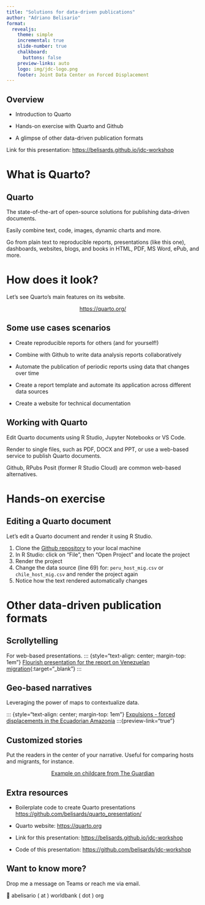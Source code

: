 ```yaml
---
title: "Solutions for data-driven publications"
author: "Adriano Belisario"
format:
  revealjs: 
    theme: simple
    incremental: true
    slide-number: true
    chalkboard: 
      buttons: false
    preview-links: auto
    logo: img/jdc-logo.png
    footer: Joint Data Center on Forced Displacement
---
```


## Overview

- Introduction to Quarto

- Hands-on exercise with Quarto and Github

- A glimpse of other data-driven publication formats

::: footer
Link for this presentation: [https://belisards.github.io/jdc-workshop](https://belisards.github.io/jdc-workshop)
:::

# What is Quarto?

## Quarto 

The state-of-the-art of open-source solutions for publishing data-driven documents.

Easily combine text, code, images, dynamic charts and more.

Go from plain text to reproducible reports, presentations (like this one), dashboards, websites, blogs, and books in HTML, PDF, MS Word, ePub, and more.

# How does it look?

Let's see Quarto's main features on its website.

::: {style="text-align: center; margin-top: 1em"}
[https://quarto.org/](https://quarto.org/){preview-link="true" style="text-align: center"}
:::

##  {background-image="img/quarto-text.png"}

## Some use cases scenarios

- Create reproducible reports for others (and for yourself!)

- Combine with Github to write data analysis reports collaboratively

- Automate the publication of periodic reports using data that changes over time

- Create a report template and automate its application across different data sources

- Create a website for technical documentation

## Working with Quarto

Edit Quarto documents using R Studio, Jupyter Notebooks or VS Code.

Render to single files, such as PDF, DOCX and PPT, or use a web-based service to publish Quarto documents.

Github, RPubs Posit (former R Studio Cloud) are common web-based alternatives. 


# Hands-on exercise

## Editing a Quarto document

Let's edit a Quarto document and render it using R Studio.

1. Clone the [Github repository](https://github.com/belisards/tutorial-ven-migration) to your local machine
2. In R Studio: click on "File", then "Open Project" and locate the project
3. Render the project
3. Change the data source (line 69) for: `peru_host_mig.csv` or `chile_host_mig.csv` and render the project again
4. Notice how the text rendered automatically changes 

# Other data-driven publication formats

## Scrollytelling

For web-based presentations.
::: {style="text-align: center; margin-top: 1em"}
[Flourish presentation for the report on Venezuelan migration](https://public.flourish.studio/story/2250700/?full){:target="_blank"}
:::

## Geo-based narratives

Leveraging the power of maps to contextualize data.

::: {style="text-align: center; margin-top: 1em"}
[Expulsions - forced displacements in the Ecuadorian Amazonia](https://documental.xyz/expulsions)
:::{preview-link="true"}

## Customized stories

Put the readers in the center of your narrative. Useful for comparing hosts and migrants, for instance.

::: {style="text-align: center; margin-top: 1em"}
[Example on childcare from The Guardian](https://www.theguardian.com/society/ng-interactive/2023/nov/06/how-much-does-it-cost-for-you-to-raise-a-child){preview-link="true"}
:::

## Extra resources

- Boilerplate code to create Quarto presentations [https://github.com/belisards/quarto_presentation/](https://github.com/belisards/quarto_presentation/)

- Quarto website: [https://quarto.org](https://quarto.org)

- Link for this presentation: [https://belisards.github.io/jdc-workshop](https://belisards.github.io/jdc-workshop)

- Code of this presentation: [https://github.com/belisards/jdc-workshop](https://github.com/belisards/jdc-workshop)


## Want to know more?

Drop me a message on Teams or reach me via email.

📧 abelisario ( at ) worldbank ( dot ) org
